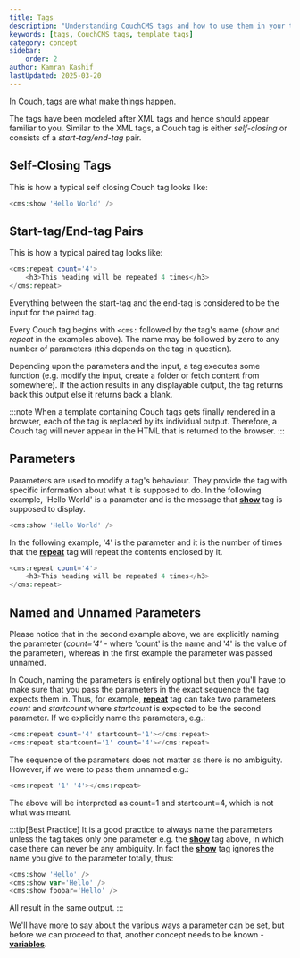 ```yaml
---
title: Tags
description: "Understanding CouchCMS tags and how to use them in your templates."
keywords: [tags, CouchCMS tags, template tags]
category: concept
sidebar:
    order: 2
author: Kamran Kashif
lastUpdated: 2025-03-20
---
```


In Couch, tags are what make things happen.

The tags have been modeled after XML tags and hence should appear familiar to you.
Similar to the XML tags, a Couch tag is either _self-closing_ or consists of a _start-tag/end-tag_ pair.

## Self-Closing Tags

This is how a typical self closing Couch tag looks like:

```php
<cms:show 'Hello World' />
```

## Start-tag/End-tag Pairs

This is how a typical paired tag looks like:

```php
<cms:repeat count='4'>
    <h3>This heading will be repeated 4 times</h3>
</cms:repeat>
```

Everything between the start-tag and the end-tag is considered to be the input for the paired tag.

Every Couch tag begins with `<cms:` followed by the tag's name (_show_ and _repeat_ in the examples above).
The name may be followed by zero to any number of parameters (this depends on the tag in question).

Depending upon the parameters and the input, a tag executes some function (e.g. modify the input, create a folder or fetch content from somewhere). If the action results in any displayable output, the tag returns back this output else it returns back a blank.

:::note
When a template containing Couch tags gets finally rendered in a browser, each of the tag is replaced by its individual output. 
Therefore, a Couch tag will never appear in the HTML that is returned to the browser.
:::

## Parameters

Parameters are used to modify a tag's behaviour. They provide the tag with specific information about what it is supposed to do. In the following example, 'Hello World' is a parameter and is the message that [**show**](../../tags-reference/show/) tag is supposed to display.

```php
<cms:show 'Hello World' />
```

In the following example, '4' is the parameter and it is the number of times that the [**repeat**](../../tags-reference/repeat/) tag will repeat the contents enclosed by it.

```php
<cms:repeat count='4'>
    <h3>This heading will be repeated 4 times</h3>
</cms:repeat>
```

## Named and Unnamed Parameters

Please notice that in the second example above, we are explicitly naming the parameter (_count='4'_ - where 'count' is the name and '4' is the value of the parameter), whereas in the first example the parameter was passed unnamed.

In Couch, naming the parameters is entirely optional but then you'll have to make sure that you pass the parameters in the exact sequence the tag expects them in. Thus, for example, [**repeat**](../../tags-reference/repeat/) tag can take two parameters _count_ and _startcount_ where _startcount_ is expected to be the second parameter. If we explicitly name the parameters, e.g.:

```php
<cms:repeat count='4' startcount='1'></cms:repeat>
<cms:repeat startcount='1' count='4'></cms:repeat>
```

The sequence of the parameters does not matter as there is no ambiguity. However, if we were to pass them unnamed e.g.:

```php
<cms:repeat '1' '4'></cms:repeat>
```

The above will be interpreted as count=1 and startcount=4, which is not what was meant.

:::tip[Best Practice]
It is a good practice to always name the parameters unless the tag takes only one parameter e.g. the [**show**](../../tags-reference/show/) tag above, in which case there can never be any ambiguity. In fact the [**show**](../../tags-reference/show/) tag ignores the name you give to the parameter totally, thus:

```php
<cms:show 'Hello' />
<cms:show var='Hello' />
<cms:show foobar='Hello' />
```

All result in the same output.
:::

We'll have more to say about the various ways a parameter can be set, but before we can proceed to that, another concept needs to be known - [**variables**](../variables/).
